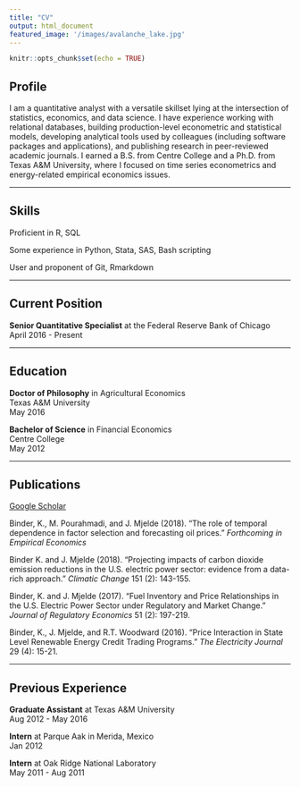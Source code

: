 ```yaml
---
title: "CV"
output: html_document
featured_image: '/images/avalanche_lake.jpg'
---
```


```r
knitr::opts_chunk$set(echo = TRUE)
```
## Profile

I am a quantitative analyst with a versatile skillset lying at the intersection of statistics, economics, and data science. I have experience working with relational databases, building production-level econometric and statistical models, developing analytical tools used by colleagues (including software packages and applications), and publishing research in peer-reviewed academic journals. I earned a B.S. from Centre College and a Ph.D. from Texas A&M University, where I focused on time series econometrics and energy-related empirical economics issues.

***

## Skills

Proficient in R, SQL

Some experience in Python, Stata, SAS, Bash scripting

User and proponent of Git, Rmarkdown

***

## Current Position


**Senior Quantitative Specialist** at the Federal Reserve Bank of Chicago  
April 2016 - Present

***

## Education

**Doctor of Philosophy** in Agricultural Economics  
Texas A&M University  
May 2016

**Bachelor of Science** in Financial Economics  
Centre College  
May 2012

***

## Publications

[Google Scholar](https://scholar.google.com/citations?hl=en&user=oxUKuKkAAAAJ)

Binder, K., M. Pourahmadi, and J. Mjelde (2018). "The role of temporal dependence in factor selection and forecasting oil prices." *Forthcoming in Empirical Economics* 

Binder K. and J. Mjelde (2018). "Projecting impacts of carbon dioxide emission reductions in the U.S. electric power sector: evidence from a data-rich approach." *Climatic Change* 151 (2): 143-155.

Binder, K. and J. Mjelde (2017). "Fuel Inventory and Price Relationships in the U.S. Electric Power Sector under Regulatory and Market Change." *Journal of Regulatory Economics* 51 (2): 197-219.

Binder, K., J. Mjelde, and R.T. Woodward (2016). "Price Interaction in State Level Renewable Energy Credit Trading Programs." *The Electricity Journal* 29 (4): 15-21.

***

## Previous Experience

**Graduate Assistant** at Texas A&M University  
Aug 2012 - May 2016  

**Intern** at Parque Aak in Merida, Mexico  
Jan 2012

**Intern** at Oak Ridge National Laboratory  
May 2011 - Aug 2011  


